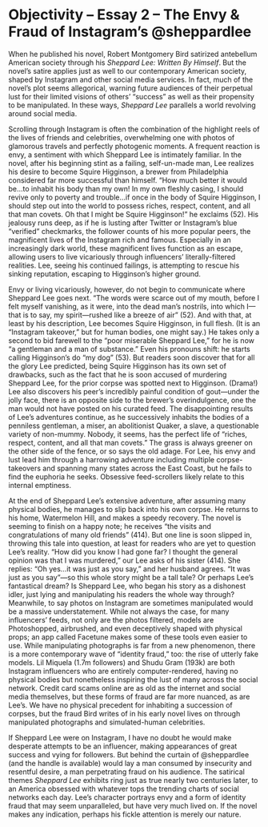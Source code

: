 
<MLA>

# Objectivity – Essay 2 – The Envy & Fraud of Instagram’s @sheppardlee

When he published his novel, Robert Montgomery Bird satirized antebellum American society through his *Sheppard Lee: Written By Himself*. But the novel’s satire applies just as well to our contemporary American society, shaped by Instagram and other social media services. In fact, much of the novel’s plot seems allegorical, warning future audiences of their perpetual lust for their limited visions of others’ “success” as well as their propensity to be manipulated. In these ways, *Sheppard Lee* parallels a world revolving around social media.

Scrolling through Instagram is often the combination of the highlight reels of the lives of friends and celebrities, overwhelming one with photos of glamorous travels and perfectly photogenic moments. A frequent reaction is envy, a sentiment with which Sheppard Lee is intimately familiar. In the novel, after his beginning stint as a failing, self-un-made man, Lee realizes his desire to become Squire Higginson, a brewer from Philadelphia considered far more successful than himself. “How much better it would be…to inhabit his body than my own! In my own fleshly casing, I should revive only to poverty and trouble…if once in the body of Squire Higginson, I should step out into the world to possess riches, respect, content, and all that man covets. Oh that I might be Squire Higginson!” he exclaims (52). His jealousy runs deep, as if he is lusting after Twitter or Instagram’s blue “verified” checkmarks, the follower counts of his more popular peers, the magnificent lives of the Instagram rich and famous. Especially in an increasingly dark world, these magnificent lives function as an escape, allowing users to live vicariously through influencers’ literally-filtered realities. Lee, seeing his continued failings, is attempting to rescue his sinking reputation, escaping to Higginson’s higher ground.

Envy or living vicariously, however, do not begin to communicate where Sheppard Lee goes next. “The words were scarce out of my mouth, before I felt myself vanishing, as it were, into the dead man’s nostrils, into which I—that is to say, my spirit—rushed like a breeze of air” (52). And with that, at least by his description, Lee becomes Squire Higginson, in full flesh. (It is an “Instagram takeover,” but for human bodies, one might say.) He takes only a second to bid farewell to the “poor miserable Sheppard Lee,” for he is now “a gentleman and a man of substance.” Even his pronouns shift: he starts calling Higginson’s do “my dog” (53). But readers soon discover that for all the glory Lee predicted, being Squire Higginson has its own set of drawbacks, such as the fact that he is soon accused of murdering Sheppard Lee, for the prior corpse was spotted next to Higginson. (Drama!) Lee also discovers his peer’s incredibly painful condition of gout—under the jolly face, there is an opposite side to the brewer’s overindulgence, one the man would not have posted on his curated feed. The disappointing results of Lee’s adventures continue, as he successively inhabits the bodies of a penniless gentleman, a miser, an abolitionist Quaker, a slave, a questionable variety of non-mummy. Nobody, it seems, has the perfect life of “riches, respect, content, and all that man covets.” The grass is always greener on the other side of the fence, or so says the old adage. For Lee, his envy and lust lead him through a harrowing adventure including multiple corpse-takeovers and spanning many states across the East Coast, but he fails to find the euphoria he seeks. Obsessive feed-scrollers likely relate to this internal emptiness.

At the end of Sheppard Lee’s extensive adventure, after assuming many physical bodies, he manages to slip back into his own corpse. He returns to his home, Watermelon Hill, and makes a speedy recovery. The novel is seeming to finish on a happy note; he receives “the visits and congratulations of many old friends” (414). But one line is soon slipped in, throwing this tale into question, at least for readers who are yet to question Lee’s reality. “How did you know I had gone far? I thought the general opinion was that I was murdered,” our Lee asks of his sister (414). She replies: “Oh yes…it was just as you say,” and her husband agrees. “It was just as you say”—so this whole story might be a tall tale? Or perhaps Lee’s fantastical dream? Is Sheppard Lee, who began his story as a dishonest idler, just lying and manipulating his readers the whole way through? Meanwhile, to say photos on Instagram are sometimes manipulated would be a massive understatement. While not always the case, for many influencers’ feeds, not only are the photos filtered, models are Photoshopped, airbrushed, and even deceptively shaped with physical props; an app called Facetune makes some of these tools even easier to use. While manipulating photographs is far from a new phenomenon, there is a more contemporary wave of “identity fraud,” too: the rise of utterly fake models. Lil Miquela (1.7m followers) and Shudu Gram (193k) are both Instagram influencers who are entirely computer-rendered, having no physical bodies but nonetheless inspiring the lust of many across the social network. Credit card scams online are as old as the internet and social media themselves, but these forms of fraud are far more nuanced, as are Lee’s. We have no physical precedent for inhabiting a succession of corpses, but the fraud Bird writes of in his early novel lives on through manipulated photographs and simulated-human celebrities.

If Sheppard Lee were on Instagram, I have no doubt he would make desperate attempts to be an influencer, making appearances of great success and vying for followers. But behind the curtain of @sheppardlee (and the handle is available) would lay a man consumed by insecurity and resentful desire, a man perpetrating fraud on his audience. The satirical themes *Sheppard Lee* exhibits ring just as true nearly two centuries later, to an America obsessed with whatever tops the trending charts of social networks each day. Lee’s character portrays envy and a form of identity fraud that may seem unparalleled, but have very much lived on. If the novel makes any indication, perhaps his fickle attention is merely our nature.

</MLA>
